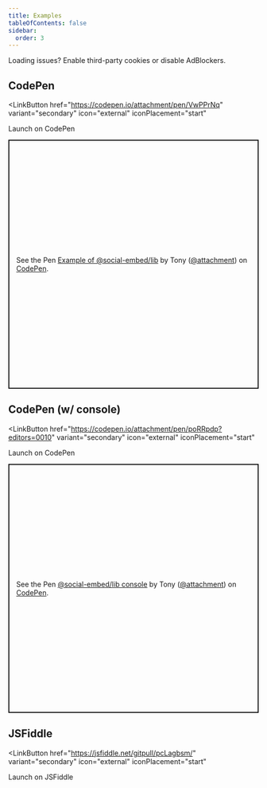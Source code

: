 ```yaml
---
title: Examples
tableOfContents: false
sidebar:
  order: 3
---
```


<Aside type="tip">
Loading issues? Enable third-party cookies or disable AdBlockers.
</Aside>

## CodePen

<LinkButton
  href="https://codepen.io/attachment/pen/VwPPrNq"
  variant="secondary"
  icon="external"
  iconPlacement="start"
>
  Launch on CodePen
</LinkButton>

<p class="codepen" data-height="500" data-default-tab="js,result" data-slug-hash="VwPPrNq" data-pen-title="Example of @social-embed/lib" data-preview="true" data-editable="true" data-user="attachment" style="height: 500px; box-sizing: border-box; display: flex; align-items: center; justify-content: center; border: 2px solid; margin: 1em 0; padding: 1em;">
  <span>See the Pen <a href="https://codepen.io/attachment/pen/VwPPrNq">
  Example of @social-embed/lib</a> by Tony (<a href="https://codepen.io/attachment">@attachment</a>)
  on <a href="https://codepen.io">CodePen</a>.</span>
</p>
<script async src="https://public.codepenassets.com/embed/index.js"></script>

## CodePen (w/ console)

<LinkButton
  href="https://codepen.io/attachment/pen/poRRpdp?editors=0010"
  variant="secondary"
  icon="external"
  iconPlacement="start"
>
  Launch on CodePen
</LinkButton>

<p class="codepen" data-height="500" data-default-tab="js,result" data-slug-hash="poRRpdp" data-pen-title="@social-embed/lib console" data-preview="true" data-editable="true" data-user="attachment" style="height: 500px; box-sizing: border-box; display: flex; align-items: center; justify-content: center; border: 2px solid; margin: 1em 0; padding: 1em;">
  <span>See the Pen <a href="https://codepen.io/attachment/pen/poRRpdp">
  @social-embed/lib console</a> by Tony (<a href="https://codepen.io/attachment">@attachment</a>)
  on <a href="https://codepen.io">CodePen</a>.</span>
</p>
<script async src="https://public.codepenassets.com/embed/index.js"></script>

## JSFiddle

<LinkButton
  href="https://jsfiddle.net/gitpull/pcLagbsm/"
  variant="secondary"
  icon="external"
  iconPlacement="start"
>
  Launch on JSFiddle
</LinkButton>

<script async src="//jsfiddle.net/gitpull/pcLagbsm/embed/js,result/"></script>
